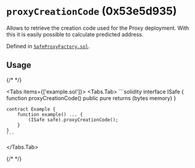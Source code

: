 



# `proxyCreationCode` (0x53e5d935)



Allows to retrieve the creation code used for the Proxy deployment. With this it is easily possible to calculate predicted address.


Defined in [`SafeProxyFactory.sol`](https://github.com/safe-global/safe-smart-account/tree/v1.4.1/contracts/proxies/SafeProxyFactory.sol#L15).


## Usage

{/* <!-- vale off --> */}

<Tabs items={['example.sol']}>
  <Tabs.Tab>
    ```solidity
    interface ISafe {
        function proxyCreationCode() public pure returns (bytes memory)
    }

    contract Example {
        function example() ... {
            (ISafe safe).proxyCreationCode();
        }
    }
    ```
  </Tabs.Tab>
</Tabs>

{/* <!-- vale on --> */}






